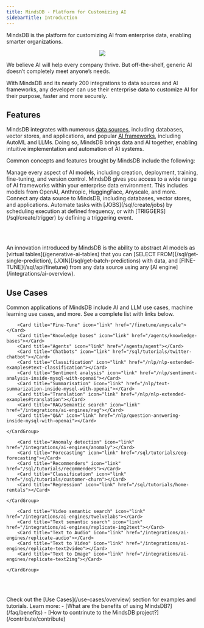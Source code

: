 ```yaml
---
title: MindsDB - Platform for Customizing AI
sidebarTitle: Introduction
---
```


MindsDB is the platform for customizing AI from enterprise data, enabling smarter organizations.

<p align="center">
  <img src="/assets/diagram.png"/>
</p>

We believe AI will help every company thrive. But off-the-shelf, generic AI doesn’t completely meet anyone’s needs.

With MindsDB and its nearly 200 integrations to data sources and AI frameworks, any developer can use their enterprise data to customize AI for their purpose, faster and more securely.

## Features

MindsDB integrates with numerous [data sources](/integrations/data-overview), including databases, vector stores, and applications, and popular [AI frameworks](/integrations/ai-overview), including AutoML and LLMs. Doing so, MindsDB brings data and AI together, enabling intuitive implementation and automation of AI systems.

Common concepts and features brought by MindsDB include the following:

<Card title="Model Management" icon="link" href="/model-management">
Manage every aspect of AI models, including creation, deployment, training, fine-tuning, and version control.
</Card>

<Card title="AI Integrations" icon="link" href="/ai-integrations">
MindsDB gives you access to a wide range of AI frameworks within your enterprise data environment. This includes models from OpenAI, Anthropic, HuggingFace, Anyscale, and more.
</Card>

<Card title="Data Integrations" icon="link" href="/data-integrations">
Connect any data source to MindsDB, including databases, vector stores, and applications.
</Card>

<Card title="Automation" icon="link" href="/automation">
Automate tasks with [JOBS](/sql/create/jobs) by scheduling execution at defined frequency, or with [TRIGGERS](/sql/create/trigger) by defining a triggering event.
</Card>

<br></br>

<Note>
An innovation introduced by MindsDB is the ability to abstract AI models as [virtual tables](/generative-ai-tables) that you can [SELECT FROM](/sql/get-single-prediction), [JOIN](/sql/get-batch-predictions) with data, and [FINE-TUNE](/sql/api/finetune) from any data source using any [AI engine](/integrations/ai-overview).
</Note>

## Use Cases

Common applications of MindsDB include AI and LLM use cases, machine learning use cases, and more. See a complete list with links below.

<AccordionGroup>

  <Accordion title="Large Language Models">
    <CardGroup cols={4}>

        <Card title="Fine-Tune" icon="link" href="/finetune/anyscale"></Card>
        <Card title="Knowledge bases" icon="link" href="/agents/knowledge-bases"></Card>
        <Card title="Agents" icon="link" href="/agents/agent"></Card>
        <Card title="Chatbots" icon="link" href="/sql/tutorials/twitter-chatbot"></Card>
        <Card title="Classification" icon="link" href="/nlp/nlp-extended-examples#text-classification"></Card>
        <Card title="Sentiment analysis" icon="link" href="/nlp/sentiment-analysis-inside-mysql-with-openai"></Card>
        <Card title="Summarisation" icon="link" href="/nlp/text-summarization-inside-mysql-with-openai"></Card>
        <Card title="Translation" icon="link" href="/nlp/nlp-extended-examples#translation"></Card>
        <Card title="RAG/Semantic search" icon="link" href="/integrations/ai-engines/rag"></Card>
        <Card title="Q&A" icon="link" href="/nlp/question-answering-inside-mysql-with-openai"></Card>

    </CardGroup>
  </Accordion>

  <Accordion title="Machine Learning">
    <CardGroup cols={4}>

        <Card title="Anomaly detection" icon="link" href="/integrations/ai-engines/anomaly"></Card>
        <Card title="Forecasting" icon="link" href="/sql/tutorials/eeg-forecasting"></Card>
        <Card title="Recommenders" icon="link" href="/sql/tutorials/recommenders"></Card>
        <Card title="Classification" icon="link" href="/sql/tutorials/customer-churn"></Card>
        <Card title="Regression" icon="link" href="/sql/tutorials/home-rentals"></Card>

    </CardGroup>
  </Accordion>

  <Accordion title="Multi-Media">
    <CardGroup cols={4}>

        <Card title="Video semantic search" icon="link" href="/integrations/ai-engines/twelvelabs"></Card>
        <Card title="Text semantic search" icon="link" href="/integrations/ai-engines/replicate-img2text"></Card>
        <Card title="Text to Audio" icon="link" href="/integrations/ai-engines/replicate-audio"></Card>
        <Card title="Text to Video" icon="link" href="/integrations/ai-engines/replicate-text2video"></Card>
        <Card title="Text to Image" icon="link" href="/integrations/ai-engines/replicate-text2img"></Card>

    </CardGroup>
  </Accordion>
</AccordionGroup>

<br></br>

<Tip>
Check out the [Use Cases](/use-cases/overview) section for examples and tutorials.
</Tip>

<Info>
Learn more:
- [What are the benefits of using MindsDB?](/faq/benefits)
- [How to contrinute to the MindsDB project?](/contribute/contribute)
</Info>
